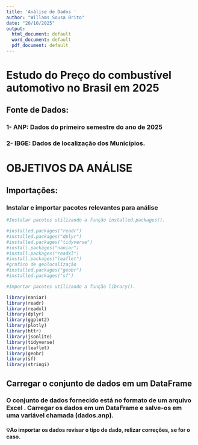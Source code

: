 ```yaml
---
title: 'Análise de Dados '
author: "Willams Sousa Brito"
date: "20/10/2025"
output:
  html_document: default
  word_document: default
  pdf_document: default
---
```


# **Estudo do Preço do combustível automotivo no Brasil em 2025**

## **Fonte de Dados:**

### 1- ANP: Dados do primeiro semestre do ano de 2025

### 2- IBGE: Dados de localização dos Municípios.

# OBJETIVOS DA ANÁLISE

## Importações:

### Instalar e importar pacotes relevantes para análise

```r
#Instalar pacotes utilizando a função installed.packages().

#installed.packages("readr")
#installed.packages("dplyr")
#installed.packages("tidyverse")
#install.packages("naniar")
#install.packages("readxl")
#install.packages("leaflet")
#grafico de geolocalização
#installed.packages("geobr")
#installed.packages("sf")
```

```r
#Importar pacotes utilizando a função library().

library(naniar)
library(readr)
library(readxl)
library(dplyr)
library(ggplot2)
library(plotly)
library(httr)
library(jsonlite)
library(tidyverse)
library(leaflet)
library(geobr)
library(sf)
library(stringi)
```

## Carregar o conjunto de dados em um DataFrame

### O conjunto de dados fornecido está no formato de um arquivo Excel . Carregar  os dados  em um DataFrame e salve-os em uma variável chamada (dados.anp).

#### 💡Ao importar os dados revisar o tipo de dado, relizar correções, se for o caso.
